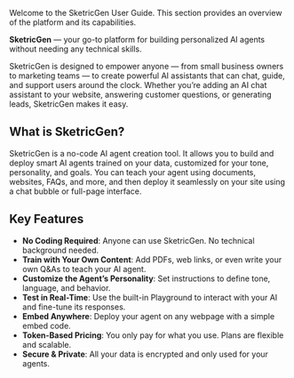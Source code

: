 Welcome to the SketricGen User Guide. This section provides an overview of the platform and its capabilities.

**SketricGen** — your go-to platform for building personalized AI agents without needing any technical skills.

SketricGen is designed to empower anyone — from small business owners to marketing teams — to create powerful AI assistants that can chat, guide, and support users around the clock. Whether you’re adding an AI chat assistant to your website, answering customer questions, or generating leads, SketricGen makes it easy.

## What is SketricGen?

SketricGen is a no-code AI agent creation tool. It allows you to build and deploy smart AI agents trained on your data, customized for your tone, personality, and goals. You can teach your agent using documents, websites, FAQs, and more, and then deploy it seamlessly on your site using a chat bubble or full-page interface.

## Key Features

- **No Coding Required**: Anyone can use SketricGen. No technical background needed.
- **Train with Your Own Content**: Add PDFs, web links, or even write your own Q&As to teach your AI agent.
- **Customize the Agent’s Personality**: Set instructions to define tone, language, and behavior.
- **Test in Real-Time**: Use the built-in Playground to interact with your AI and fine-tune its responses.
- **Embed Anywhere**: Deploy your agent on any webpage with a simple embed code.
- **Token-Based Pricing**: You only pay for what you use. Plans are flexible and scalable.
- **Secure & Private**: All your data is encrypted and only used for your agents.

